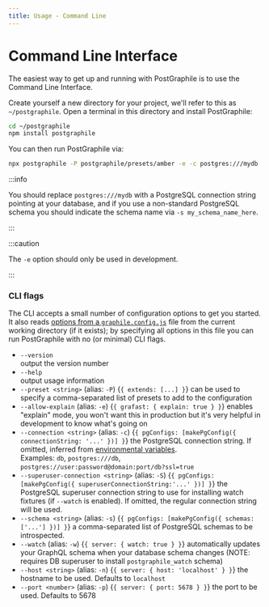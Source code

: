 ```yaml
---
title: Usage - Command Line
---
```


# Command Line Interface

The easiest way to get up and running with PostGraphile is to use the Command
Line Interface.

Create yourself a new directory for your project, we'll refer to this as
`~/postgraphile`. Open a terminal in this directory and install PostGraphile:

```bash npm2yarn
cd ~/postgraphile
npm install postgraphile
```

You can then run PostGraphile via:

```bash npm2yarn
npx postgraphile -P postgraphile/presets/amber -e -c postgres:///mydb
```

:::info

You should replace `postgres:///mydb` with a PostgreSQL connection string
pointing at your database, and if you use a non-standard PostgreSQL schema you
should indicate the schema name via `-s my_schema_name_here`.

:::

:::caution

The `-e` option should only be used in development.

:::

### CLI flags

The CLI accepts a small number of configuration options to get you started. It
also reads [options from a `graphile.config.js`](./config.md) file from the
current working directory (if it exists); by specifying all options in this file
you can run PostGraphile with no (or minimal) CLI flags.

- `--version`  
  output the version number
- `--help`  
  output usage information
- `--preset <string>` (alias: `-P`)
  <equivalent>{`{ extends: [...] }`}</equivalent>
  can be used to specify a comma-separated list of presets to add to the configuration
- `--allow-explain` (alias: `-e`)
  <equivalent>{`{ grafast: { explain: true } }`}</equivalent>
  enables "explain" mode, you won't want this in production but it's very helpful
  in development to know what's going on
- `--connection <string>` (alias: `-c`)
  <equivalent>{`{ pgConfigs: [makePgConfig({ connectionString: '...' })] }`}</equivalent>
  the PostgreSQL connection string. If omitted, inferred from <a href="https://www.postgresql.org/docs/current/static/libpq-envars.html">environmental variables</a>.<br />
  Examples: <code>db</code>, <code>postgres:///db</code>, <code>postgres://user:password@domain:port/db?ssl=true</code>
- `--superuser-connection <string>` (alias: `-S`)
  <equivalent>{`{ pgConfigs: [makePgConfig({ superuserConnectionString:'...' })] }`}</equivalent>
  the PostgreSQL superuser connection string to use for installing watch fixtures
  (if <code>--watch</code> is enabled). If omitted, the regular connection string will be used.
- `--schema <string>` (alias: `-s`)
  <equivalent>{`{ pgConfigs: [makePgConfig({ schemas: ['...'] })] }`}</equivalent>
  a comma-separated list of PostgreSQL schemas to be introspected.
- `--watch` (alias: `-w`)
  <equivalent>{`{ server: { watch: true } }`}</equivalent>
  automatically updates your GraphQL schema when your database schema changes (NOTE:
  requires DB superuser to install <code>postgraphile_watch</code> schema)
- `--host <string>` (alias: `-n`)
  <equivalent>{`{ server: { host: 'localhost' } }`}</equivalent>
  the hostname to be used. Defaults to <code>localhost</code>
- `--port <number>` (alias: `-p`)
  <equivalent>{`{ server: { port: 5678 } }`}</equivalent>
  the port to be used. Defaults to 5678
